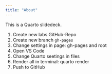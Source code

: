 ```yaml
---
title: "About"
---
```


This is a Quarto slidedeck. 

1. Create new labs GitHub-Repo
1. Create new branch `gh-pages`
1. Change settings in page: gh-pages and root
1. Open VS Code
1. Change Quarto seetings in files
1. Render all in terminal: quarto render
1. Push to GitHub